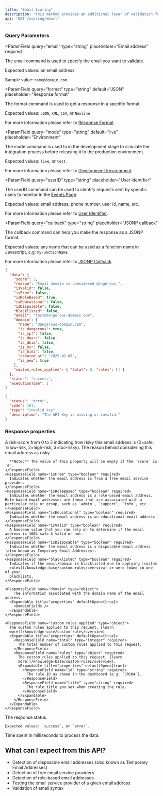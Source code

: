 ```yaml
---
title: "Email Scoring"
description: "This method provides an additional layer of validation for your system. While validating email syntax is important, it is not sufficient.\n\nThis method goes beyond syntax validation by checking the domain's validity, the availability of the Mail Service, detecting Disposable Email (Temporary Emails), etc. By utilising this method, you can ensure a more thorough validation process for email addresses."
api: "GET /scoring/email"
---
```



### Query Parameters

<ParamField
  query="email"
  type="string"
  placeholder="Email address"
  required
>
  The email command is used to specify the email you want to validate.

Expected values: an email address

Sample value: `name@domain.com`

</ParamField>

<ParamField
  query="format"
  type="string"
  default="JSON"
  placeholder="Response format"
>
  The format command is used to get a response in a specific format.

Expected values: `JSON`, `XML`, `CSV`, or `Newline`

For more information please refer to [Response Format](/options/response-format).

</ParamField>

<ParamField
  query="mode"
  type="string"
  default="live"
  placeholder="Environment"
>
  The mode command is used to in the development stage to simulate the integration process before releasing it to the production environment.

Expected values: `live`, or `test`.

For more information please refer to [Development Environment](/options/development-environment).

</ParamField>

<ParamField
  query="userID"
  type="string"
  placeholder="User Identifier"
>
  The userID command can be used to identify requests sent by specific users to monitor in the [Events Page](/dashboard-guides/monitoring-capabilities/real-time-threat-monitoring).

Expected values: email address, phone number, user id, name, etc.

For more information please refer to [User Identifier](/options/user-identifier).

</ParamField>

<ParamField
  query="callback"
  type="string"
  placeholder="JSONP callback"
>
  The callback command can help you make the response as a JSONP format.

Expected values: any name that can be used as a function name in Javascript, e.g: `myFunctionName`.

For more information please refer to [JSONP Callback](/options/jsonp-callback).

</ParamField>

<ResponseExample>

```json Success
{
  "data": {
    "score": 3,
    "reason": "Email domain is considered dangerous.",
    "isValid": false,
    "isFree": false,
    "isRoleBased": true,
    "isEducational": false,
    "isDisposable": false,
    "blacklisted": false,
    "email": "test@dangerous-domain.com",
    "domain": {
      "name": "dangerous-domain.com",
      "is_dangerous": true,
      "is_spf": false,
      "is_dmarc": false,
      "is_dkim": false,
      "is_mx": false,
      "is_bimi": false,
      "created_at": "2025-02-05",
      "is_new": true
    },
    "custom_rules_applied": { "total": 0, "rules": [] }
  },
  "status": "success",
  "executionTime": 1
}
```

```json Error
{
  "status": "error",
  "code": 101,
  "type": "invalid_key",
  "description": "The API Key is missing or invalid."
}
```

</ResponseExample>

### Response properties

<ResponseField name="data" type="object" required>
  <Expandable title="properties" defaultOpen={true}>
    <ResponseField name="score" type="integer" required>
      A risk-score from 0 to 3 indicating how risky this email address is
      (0=safe, 1=low-risk, 2=high-risk, 3=too-risky).
    </ResponseField>
    <ResponseField name="reason" type="string" required>
      The reason behind considering this email address as risky.

      **Note:** The value of this property will be empty if the `score` is `0`.
    </ResponseField>
    <ResponseField name="isFree" type="boolean" required>
      Indicates whether the email address is from a free email service provider.
    </ResponseField>
    <ResponseField name="isRoleBased" type="boolean" required>
      Indicates whether the email address is a role-based email address. Role-based email addresses are those that are associated with a particular role or group, such as `admin`, `support`, `info`, etc.
    </ResponseField>
    <ResponseField name="isEducational" type="boolean" required>
      Indicates whether the email address is an educational email address.
    </ResponseField>
    <ResponseField name="isValid" type="boolean" required>
      A boolean value that you can rely on to determine if the email address is 100% safe & valid or not.
    </ResponseField>
    <ResponseField name="isDisposable" type="boolean" required>
      Indicates whether the email address is a disposable email address (also known as Temporary Email Addresses).
    </ResponseField>
    <ResponseField name="blacklisted" type="boolean" required>
      Indicates if the email/domain is blacklisted due to applying [custom
      rules](/knowledge-base/custom-rules/overview) or were found in one of your
      blacklists.
    </ResponseField>

    <ResponseField name="domain" type="object">
        The information associated with the domain name of the email address.
      <Expandable title="properties" defaultOpen={true}>
        <DomainFields />
      </Expandable>
    </ResponseField>

    <ResponseField name="custom_rules_applied" type="object">
      The custom rules applied to this request, [learn
      more](/knowledge-base/custom-rules/overview).
      <Expandable title="properties" defaultOpen={true}>
        <ResponseField name="total" type="integer" required>
          The total number of custom rules applied to this request.
        </ResponseField>
        <ResponseField name="rules" type="object" required>
          The custom rules applied to this request, [learn
          more](/knowledge-base/custom-rules/overview).
          <Expandable title="properties" defaultOpen={true}>
            <ResponseField name="id" type="string" required>
              The rule ID as shown in the dashboard (e.g: `CR104`).
            </ResponseField>
            <ResponseField name="title" type="string" required>
              The rule title you set when creating the rule.
            </ResponseField>
          </Expandable>
        </ResponseField>
      </Expandable>
    </ResponseField>

  </Expandable>
  <ResponseField name="status" type="string" required>
    The response status.

    Expected values: `success`, or `error`.

  </ResponseField>
  <ResponseField name="executionTime" type="integer" required>
    Time spent in milliseconds to process the data.
  </ResponseField>
</ResponseField>

## What can I expect from this API?

- Detection of disposable email addresses (also known as Temporary Email Addresses)
- Detection of free email service providers
- Detection of role-based email addresses
- Testing the email service provider of a given email address
- Validation of email syntax
